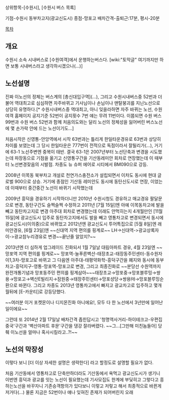 상위항목-[수원시], [수원시 버스 목록]

기점-수원시 동부차고지(광교신도시)
종점-망포고
배차간격-출퇴근:17분, 평시-20분


[[목차]]

== 개요 ==
수원시 소속 시내버스로 [수원여객]에서 운행하는버스다.
[wiki:"토막글" 여기까지만 하면 보통 시내버스라고 생각하시겠으나(...)]


== 노선설명 ==
진짜 이노선의 정체는 버스계의 [총신대입구역](...), 그리고 수원시내버스중 52번과 더불어 역대최고로 심심하면 자주바뀌고 기사님이나 손님이나 맨탈붕괴를 지닌노선으로 상당히 유명하다.[* 수원시내버스중 역대최고, 아니 잊을라하면 자주 바뀌는 노선, 수원여객 홈페이지 공지기준 52번이 공지횟수 7번 얘는 무려 11번이다. 이쯤되면 수원 버스 99번과 수원 버스 52번과 함께 처음의도와는 달리 노선의 정체성을 잃어버린 버스노선에 몇 손가락 안에 드는 노선이기도...]

처음시작은 신영통-안앙역에서 시작 63번과는 틀리게 한일타운경유로 63번과 상당히 차이를 보였는데 그 당시 한일타운은 777번이 전적으로 독점이라서 잘될리가(...), 거기에 63-1 노선주변엔 중복이 태반. 결국 63-1은 2007년부터 노선단축과 변경을 시도했는데 파장동으로 기점을 옮기고 신영통구간을 기산동레미안 회차로 연장했는데 이 때부터 노선변경잦음의 시발점. 차종도 뉴 슈퍼 에어로 시티에서 BM090으로 강등.

2008년 이목동 북부차고 개설로 천연가스충전소가 설립되면서 이차도 동시에 현대 글로벌 900으로 상승. 거기에 종점인 기산동 레미안도 동시에 동탄신도시로 연장, 이었는데 이때부터 중간중간 노선이 바뀌기 시작했는데

2009년 흥덕을 경유하기 시작하더니만
2010년 수원시청도 경유하고 매교경유 팔달문으로 변경, 동탄구간도 슬쩍슬쩍 수정하고
2011년 [7월 15일]엔 아예 이목동차고에 발을 빼고 동탄차고지로 변경 아주대 회차로 변경했는데 이래도 안먹히는지
4개월만인 [11월 15일]에 광교신도시 입주로 동탄차고지에서도 발을 빼고 영통차고로 변경되면서 동시에 광교신도시(이의중)으로 바뀌었고 2012년엔 광교신도시 투어특집으로 [5월 8일]엔 래미안경유, [6월 23일]엔 ~~신대역 지역 편의를 핑계로~~ LH->신대역->광교상록자이->광교참누리경유로 변경~~끝난줄 알았지?~~ 

2013년엔 더 심하게 업그레이드 진화되서 1월 7일날 대림아파트 경유, 4월 23일엔 ~~망포역 지역 편의를 핑계로~~ 망포역-늘푸른벽산-태장초교-태장동주민센터-동수원자이1,3차-망포고로 바뀌고 그 다음엔 아주대-태평약화학-흥덕구간을 폐지와 동시에 동부차고-흥덕지구-영통-망포역-망포고로 변경, 그리고 최종진화로 ~~분당선 수원역까지 완전개통기념과 망포동주민 편의를 핑계삼아~~~태장초교→망포중→망포블루밍→쌍용→망포고→벽산E빌리지→잠원중→태장주민센터→망포성당→쌍용㈕→망포블루밍순환으로 바뀐다. 그리고 차종도 2013년 영통차고에서 빠지고 광교차고로 입주하고 몇개월뒤에 [E-카운티]로 강등당했다.

~~여러분 이거 포켓몬이나 디지몬진화 아니에요!, 모두 다 한 노선에서 3년만에 일어난 일이에요~~

그런데 또 2014년 2월 17일날 배차간격 좁힌답시고 '청명역사거리-하이테크고-우편집중국'구간과 '벽산아파트 후문'구간을 댕강 잘라버렸다. ~~그...[그만해 미친놈들아] 당췌 이노선을 얼마나 혹사시킬라고..?!~~

== 노선의 막장성 ==
이렇다 보니 [더 이상 자세한 설명은 생략한다] 라고 할정도로 설명할 필요가 없다.

처음 기산동에서 영통차고로 단축만하더라도 기산동에서 욕먹고
광교신도시가 생기니 이번엔 흥덕과 광교를 잇는 노선이 필요했는데 기사모집도 한계에 부딫히고 그렇다고 흥하는노선을 바꾸자니 기존승객항의가 있다보니 이렇고 저렇고 해서 최종적으로 바뀐게 저거다(...) 물론 지금은 52번이나 얘나 잊혀진 존재가 되어버린지 오래
